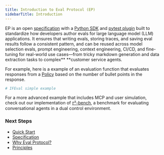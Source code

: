 ```yaml
---
title: Introduction to Eval Protocol (EP)
sidebarTitle: Introduction
---
```




EP is an open [specification](/specification) with a [Python
SDK](https://github.com/eval-protocol/python-sdk) and [pytest
plugin](https://docs.pytest.org/en/stable/how-to/writing_plugins.html) built to
standardize how developers author evals for large language model (LLM)
applications. It ensures that writing evals, storing traces, and saving eval
results follow a consistent pattern, and can be reused across model selection
evals, prompt engineering, context engineering, CI/CD, and fine-tuning for
real-world use cases—from tricky markdown generation and data extraction tasks
to complex** **customer service agents.

<Workflow />

For example, here is a example of an evaluation function that evaluates
responses from a [Policy](/specification#policy) based on the number of bullet
points in the response.

```python
# IFEval simple example
```

For a more advanced example that includes MCP and user simulation, check out our
implementation of [𝜏²-bench](#), a benchmark for evaluating conversational
agents in a dual control environment.

### Next Steps

- [Quick Start](/quickstart)
- [Specification](/specification)
- [Why Eval Protocol?](/why)
- [Principles](/principles)